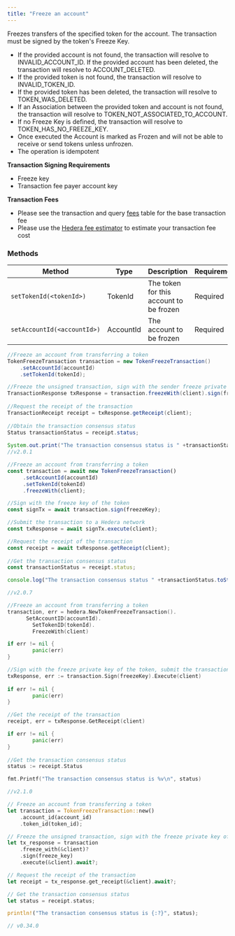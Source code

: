 ```yaml
---
title: "Freeze an account"
---
```



Freezes transfers of the specified token for the account. The transaction must be signed by the token's Freeze Key.

* If the provided account is not found, the transaction will resolve to INVALID\_ACCOUNT\_ID. If the provided account has been deleted, the transaction will resolve to ACCOUNT\_DELETED.
* If the provided token is not found, the transaction will resolve to INVALID\_TOKEN\_ID.
* If the provided token has been deleted, the transaction will resolve to TOKEN\_WAS\_DELETED.
* If an Association between the provided token and account is not found, the transaction will resolve to TOKEN\_NOT\_ASSOCIATED\_TO\_ACCOUNT.
* If no Freeze Key is defined, the transaction will resolve to TOKEN\_HAS\_NO\_FREEZE\_KEY.
* Once executed the Account is marked as Frozen and will not be able to receive or send tokens unless unfrozen.
* The operation is idempotent

**Transaction Signing Requirements**

* Freeze key
* Transaction fee payer account key

**Transaction Fees**

* Please see the transaction and query [fees](/hedera/networks/mainnet/fees#transaction-and-query-fees) table for the base transaction fee
* Please use the [Hedera fee estimator](https://hedera.com/fees) to estimate your transaction fee cost

### Methods

| Method                      | Type      | Description                             | Requirement |
| --------------------------- | --------- | --------------------------------------- | ----------- |
| `setTokenId(<tokenId>)`     | TokenId   | The token for this account to be frozen | Required    |
| `setAccountId(<accountId>)` | AccountId | The account to be frozen                | Required    |

<CodeGroup>

```java Java
//Freeze an account from transferring a token
TokenFreezeTransaction transaction = new TokenFreezeTransaction()
    .setAccountId(accountId)
    .setTokenId(tokenId);

//Freeze the unsigned transaction, sign with the sender freeze private key of the token, submit the transaction to a Hedera network
TransactionResponse txResponse = transaction.freezeWith(client).sign(freezeKey).execute(client);
    
//Request the receipt of the transaction
TransactionReceipt receipt = txResponse.getReceipt(client);
    
//Obtain the transaction consensus status
Status transactionStatus = receipt.status;
    
System.out.print("The transaction consensus status is " +transactionStatus);
//v2.0.1
```


```javascript JavaScript
//Freeze an account from transferring a token
const transaction = await new TokenFreezeTransaction()
     .setAccountId(accountId)
     .setTokenId(tokenId)
     .freezeWith(client);

//Sign with the freeze key of the token 
const signTx = await transaction.sign(freezeKey);

//Submit the transaction to a Hedera network    
const txResponse = await signTx.execute(client);

//Request the receipt of the transaction
const receipt = await txResponse.getReceipt(client);
    
//Get the transaction consensus status
const transactionStatus = receipt.status;

console.log("The transaction consensus status " +transactionStatus.toString());

//v2.0.7
```


```go Go
//Freeze an account from transferring a token
transaction, err = hedera.NewTokenFreezeTransaction().
	  SetAccountID(accountId).
		SetTokenID(tokenId).
		FreezeWith(client)

if err != nil {
		panic(err)
}

//Sign with the freeze private key of the token, submit the transaction to a Hedera network
txResponse, err := transaction.Sign(freezeKey).Execute(client)
		
if err != nil {
		panic(err)
}

//Get the receipt of the transaction
receipt, err = txResponse.GetReceipt(client)

if err != nil {
		panic(err)
}
	
//Get the transaction consensus status
status := receipt.Status

fmt.Printf("The transaction consensus status is %v\n", status)

//v2.1.0
```


```rust Rust
// Freeze an account from transferring a token
let transaction = TokenFreezeTransaction::new()
    .account_id(account_id)
    .token_id(token_id);

// Freeze the unsigned transaction, sign with the freeze private key of the token
let tx_response = transaction
    .freeze_with(&client)?
    .sign(freeze_key)
    .execute(&client).await?;

// Request the receipt of the transaction
let receipt = tx_response.get_receipt(&client).await?;

// Get the transaction consensus status
let status = receipt.status;

println!("The transaction consensus status is {:?}", status);

// v0.34.0
```

</CodeGroup>
